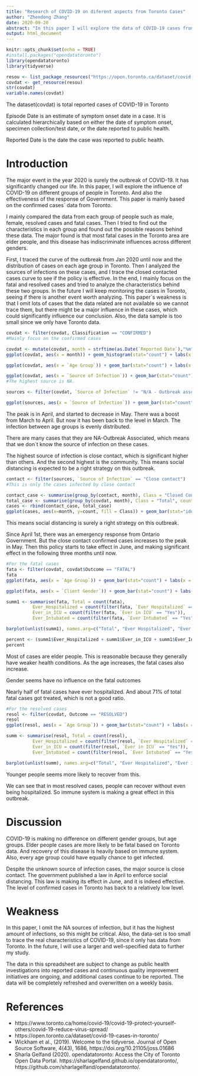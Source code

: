 ---
title: "Research of COVID-19 on diferent aspects from Toronto Cases"
author: "Zhendong Zhang"
date: 2020-09-20
abstract: "In this paper I will explore the data of COVID-19 cases from Toronto, and analyzing it in different aspects such as gender groups, age groups, fatal and resolved cases."
output: html_document
---

```{r setup, include=FALSE}

knitr::opts_chunk$set(echo = TRUE)
#install.packages("opendatatoronto")
library(opendatatoronto)
library(tidyverse)

```


```{r download}

resou <- list_package_resources("https://open.toronto.ca/dataset/covid-19-cases-in-toronto/")
covdat <- get_resource(resou)
str(covdat)
variable.names(covdat)

```

The dataset(covdat) is total reported cases of COVID-19 in Toronto

Episode Date is an estimate of symptom onset date in a case. It is calculated hierarchically based
on either the date of symptom onset, specimen collection/test date, or the date reported to
public health.

Reported Date is the date the case was reported to public health.

# Introduction

The major event in the year 2020 is surely the outbreak of COVID-19. It has significantly changed our life. In this paper, I will explore the influence of COVID-19 on different groups of people in Toronto. And also the effectiveness of the response of Government. This paper is mainly based on the confirmed cases` data from Toronto.

I mainly compared the data from each group of people such as male, female, resolved cases and fatal cases. Then I tried to find out the characteristics in each group and found out the possible reasons behind these data. The major found is that most fatal cases in the Toronto area are elder people, and this disease has indiscriminate influences across different genders.

First, I traced the curve of the outbreak from Jan 2020 until now and the distribution of cases on each age group in Toronto. Then I analyzed the sources of infections on these cases, and I trace the closed contacted cases curve to see if the policy is effective. In the end, I mainly focus on the fatal and resolved cases and tried to analyze the characteristics behind these two groups. In the future I will keep monitoring the cases in Toronto, seeing if there is another event worth analyzing. This paper`s weakness is that I omit lots of cases that the data related are not available so we cannot trace them, but there might be a major influence in these cases, which could significantly influence our conclusion. Also, the data sample is too small since we only have Toronto data.



```{r infect-plots}

covdat <- filter(covdat, Classification == "CONFIRMED")
#Mainly focus on the confirmed cases

covdat <- mutate(covdat, month = strftime(as.Date(`Reported Date`),"%m"))
ggplot(covdat, aes(x = month)) + geom_histogram(stat="count") + labs(x = "Months", y = "Number of Confirmed Cases", title = "Cases Distribution Across Months")

ggplot(covdat, aes(x = `Age Group`)) + geom_bar(stat="count") + labs(x = "Age Groups", y = "Number of Confirmed Cases", title = "Cases Distribution Across Age Groups") + theme(axis.text.x = element_text(angle = 45, hjust = 0.5, vjust = 0.5))

ggplot(covdat, aes(x = `Source of Infection`)) + geom_bar(stat="count") + labs(title = "Infection Sources Distribution") + theme(axis.text.x = element_text(angle = 45, hjust = 0.5, vjust = 0.5))
#The highest source is NA.

sources <- filter(covdat, `Source of Infection` != "N/A - Outbreak associated")

ggplot(sources, aes(x = `Source of Infection`)) + geom_bar(stat="count") + labs(title = "Filtered Infection Sources Distribution")

```

The peak is in April, and started to decrease in May. There was a boost from March to April. But now it has been back to the level in March. The infection between age groups is evenly distributed.

There are many cases that they are NA-Outbreak Associated, which means that we don`t know the source of infection on these cases.

The highest source of infection is close contact, which is significant higher than others.
And the second highest is the community.
This means social distancing is expected to be a right strategy on this outbreak.

```{r covdat-contact}

contact <- filter(sources, `Source of Infection` == "Close contact")
#This is only the cases infected by close contact

contact_case <- summarise(group_by(contact, month), Class = "Closed Contact", count=n(), .groups = 'drop')
total_case <- summarise(group_by(covdat, month), Class = "Total", count=n(), .groups = 'drop')
cases <- rbind(contact_case, total_case)
ggplot(cases, aes(x=month, y=count, fill = Class)) + geom_bar(stat="identity", position="dodge") + labs(x = "Months", y = "Number of Cases", title = "Total Cases vs. Confirmed Closed Contact Cases")

```

This means social distancing is surely a right strategy on this outbreak.

Since April 1st, there was an emergency response from Ontario Government. But the close contact confirmed cases increases to the peak in May. Then this policy starts to take effect in June, and making significant effect in the following three months until now.


```{r fata}

#For the fatal cases
fata <- filter(covdat, covdat$Outcome == "FATAL")
fata
ggplot(fata, aes(x = `Age Group`)) + geom_bar(stat="count") + labs(x = "Age Groups", y = "Number of Cases", title = "Age Group Distribution in Fatal Cases") + theme(axis.text.x = element_text(angle = 45, hjust = 0.5, vjust = 0.5))

ggplot(fata, aes(x = `Client Gender`)) + geom_bar(stat="count") + labs(x = "Genders", y = "Number of Cases", title = "Gender Group Distribution in Fatal Cases")

summ1 <- summarise(fata, Total = count(fata),
          Ever_Hospitalized = count(filter(fata, `Ever Hospitalized` == "Yes")), 
          Ever_in_ICU = count(filter(fata, `Ever in ICU` == "Yes")),
          Ever_Intubated = count(filter(fata, `Ever Intubated` == "Yes")))

barplot(unlist(summ1), names.arg=c("Total", "Ever Hospitalized", "Ever in ICU", "Ever Intubated"), main = "Fatal Cases` History of Inpatient Visits")

percent <- (summ1$Ever_Hospitalized + summ1$Ever_in_ICU + summ1$Ever_Intubated) * 100/summ1$Total
percent

```

Most of cases are elder people. This is reasonable because they generally have weaker health conditions. As the age increases, the fatal cases also increase.

Gender seems have no influence on the fatal outcomes

Nearly half of fatal cases have ever hospitalized. And about 71% of total fatal cases got treated, which is not a good ratio.

```{r covdat-resol}

#For the resolved cases
resol <- filter(covdat, Outcome == "RESOLVED")
resol
ggplot(resol, aes(x = `Age Group`)) + geom_bar(stat="count") + labs(x = "Age Groups", y = "Number of Cases", title = "Age Group Distribution in Resolved Cases") + theme(axis.text.x = element_text(angle = 45, hjust = 0.5, vjust = 0.5))

summ <- summarise(resol, Total = count(resol),
          Ever_Hospitalized = count(filter(resol, `Ever Hospitalized` == "Yes")), 
          Ever_in_ICU = count(filter(resol, `Ever in ICU` == "Yes")),
          Ever_Intubated = count(filter(resol, `Ever Intubated` == "Yes")))

barplot(unlist(summ), names.arg=c("Total", "Ever Hospitalized", "Ever in ICU", "Ever Intubated"), main = "Resolved Cases` History of Inpatient Visits")

```

Younger people seems more likely to recover from this.

We can see that in most resolved cases, people can recover without even being hospitalized.
So immune system is making a great effect in this outbreak.

# Discussion

COVID-19 is making no difference on different gender groups, but age groups. Elder people cases are more likely to be fatal based on Toronto data. And recovery of this disease is heavily based on immune system. Also, every age group could have equally chance to get infected.

Despite the unknown source of infection cases, the major source is close contact. The government published a law in April to enforce social distancing. This law is making its effect in June, and it is indeed effective. The level of confirmed cases in Toronto has back to a relatively low level.


# Weakness

In this paper, I omit the NA sources of infection, but it has the highest amount of infections, so this might be critical. Also, the data-set is too small to trace the real characteristics of COVID-19, since it only has data from Toronto. In the future, I will use a larger and well-specified data to further my study.

The data in this spreadsheet are subject to change as public health investigations into reported cases and continuous quality improvement initiatives are ongoing, and additional cases continue to be reported. The data will be completely refreshed and overwritten on a weekly basis.

# References

- https://www.toronto.ca/home/covid-19/covid-19-protect-yourself-others/covid-19-reduce-virus-spread/
- https://open.toronto.ca/dataset/covid-19-cases-in-toronto/
- Wickham et al., (2019). Welcome to the tidyverse. Journal of Open Source Software, 4(43), 1686,
  https://doi.org/10.21105/joss.01686
- Sharla Gelfand (2020). opendatatoronto: Access the City of Toronto Open Data Portal.
  https://sharlagelfand.github.io/opendatatoronto/,
  https://github.com/sharlagelfand/opendatatoronto/.


